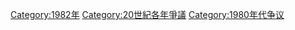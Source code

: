 [[Category:1982年|Category:1982年]]
[[Category:20世紀各年爭議|Category:20世紀各年爭議]]
[[Category:1980年代争议|Category:1980年代争议]]
